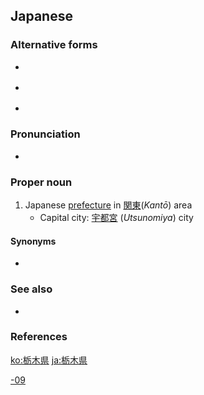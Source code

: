 ==Japanese==
{{ja-kanjitab|とち|き|けん|k2=ぎ}}
{{wikipedia|Tochigi Prefecture}}
{{wikipedia|lang=ja}}

===Alternative forms===
* {{l/ja|櫔木縣}} {{qualifier|obsolete}}
* {{l/ja|橡木縣}} {{qualifier|obsolete}}
* {{l/ja|杤木縣}} {{qualifier|obsolete}}

===Pronunciation===
* {{ja-pron|とちぎけん|acc=3|acc_ref=NHK}}

===Proper noun===
{{ja-pos|proper|とちぎけん|kyu=栃木縣}}

# Japanese [[prefecture]] in [[関東]](''Kantō'') area
#* Capital city: [[宇都宮]] (''Utsunomiya'') city

====Synonyms====
* {{ja-r|下野|^しもつけ}}

===See also===
* {{list:prefectures of Japan/ja}}

===References===
<references/>

[[Category:ja:Prefectures of Japan|-09]]

[[ko:栃木県]]
[[ja:栃木県]]